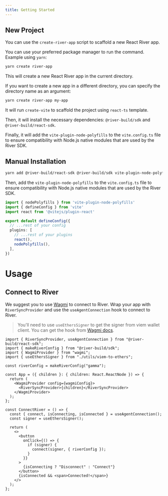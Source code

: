 ```yaml
---
title: Getting Started
---
```



## New Project

You can use the `create-river-app` script to scaffold a new React River app.

You can use your preferred package manager to run the command.
Example using `yarn`:

```bash
yarn create river-app
```

This will create a new React River app in the current directory.

If you want to create a new app in a different directory, you can specify the directory name as an argument:

```bash
yarn create river-app my-app
```

It will run `create-vite` to scaffold the project using `react-ts` template.

Then, it will install the necessary dependencies: `@river-build/sdk` and `@river-build/react-sdk`.

Finally, it will add the `vite-plugin-node-polyfills` to the `vite.config.ts` file to ensure compatibility with Node.js native modules that are used by the River SDK.


## Manual Installation

```bash
yarn add @river-build/react-sdk @river-build/sdk vite-plugin-node-polyfills
```

Then, add the `vite-plugin-node-polyfills` to the `vite.config.ts` file to ensure compatibility with Node.js native modules that are used by the River SDK.

```ts vite.config.ts {1,10}
import { nodePolyfills } from 'vite-plugin-node-polyfills'
import { defineConfig } from 'vite'
import react from '@vitejs/plugin-react'

export default defineConfig({
  // ...rest of your config
  plugins: [
    // ...rest of your plugins
    react(),
    nodePolyfills(),
  ],
})
```

# Usage

## Connect to River

We suggest you to use [Wagmi](https://wagmi.sh/) to connect to River.
Wrap your app with `RiverSyncProvider` and use the `useAgentConnection` hook to connect to River.

> You'll need to use `useEthersSigner` to get the signer from viem wallet client.
> You can get the hook from [Wagmi docs](https://wagmi.sh/react/guides/ethers#usage-1).

```tsx
import { RiverSyncProvider, useAgentConnection } from "@river-build/react-sdk";
import { makeRiverConfig } from "@river-build/sdk";
import { WagmiProvider } from "wagmi";
import { useEthersSigner } from "./utils/viem-to-ethers";

const riverConfig = makeRiverConfig("gamma");

const App = ({ children }: { children: React.ReactNode }) => {
  return (
    <WagmiProvider config={wagmiConfig}>
      <RiverSyncProvider>{children}</RiverSyncProvider>
    </WagmiProvider>
  );
};

const ConnectRiver = () => {
  const { connect, isConnecting, isConnected } = useAgentConnection();
  const signer = useEthersSigner();

  return (
    <>
      <button
        onClick={() => {
          if (signer) {
            connect(signer, { riverConfig });
          }
        }}
      >
        {isConnecting ? "Disconnect" : "Connect"}
      </button>
      {isConnected && <span>Connected!</span>}
    </>
  );
};
```
